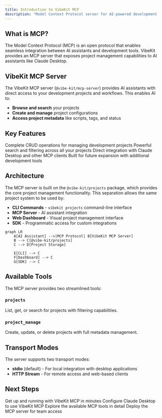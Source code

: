 ```yaml
---
title: Introduction to VibeKit MCP
description: "Model Context Protocol server for AI-powered development workflows"
---
```


## What is MCP?

The Model Context Protocol (MCP) is an open protocol that enables seamless integration between AI assistants and development tools. VibeKit provides an MCP server that exposes project management capabilities to AI assistants like Claude Desktop.

## VibeKit MCP Server

The VibeKit MCP server (`@vibe-kit/mcp-server`) provides AI assistants with direct access to your development projects and workflows. This enables AI to:

- **Browse and search** your projects
- **Create and manage** project configurations
- **Access project metadata** like scripts, tags, and status

## Key Features

<CardGroup cols={2}>
  <Card title="Project Management" icon="folder">
    Complete CRUD operations for managing development projects
  </Card>
  <Card title="Smart Search" icon="magnifying-glass">
    Powerful search and filtering across all your projects
  </Card>
  <Card title="AI Integration" icon="robot">
    Direct integration with Claude Desktop and other MCP clients
  </Card>
  <Card title="Extensible Design" icon="puzzle-piece">
    Built for future expansion with additional development tools
  </Card>
</CardGroup>

## Architecture

The MCP server is built on the `@vibe-kit/projects` package, which provides the core project management functionality. This separation allows the same project system to be used by:

- **CLI Commands** - `vibekit projects` command-line interface
- **MCP Server** - AI assistant integration
- **Web Dashboard** - Visual project management interface
- **SDK** - Programmatic access for custom integrations

```mermaid
graph LR
    A[AI Assistant] -->|MCP Protocol| B[VibeKit MCP Server]
    B --> C[@vibe-kit/projects]
    C --> D[Project Storage]
    
    E[CLI] --> C
    F[Dashboard] --> C
    G[SDK] --> C
```

## Available Tools

The MCP server provides two streamlined tools:

### `projects`
List, get, or search for projects with filtering capabilities.

### `project_manage`
Create, update, or delete projects with full metadata management.

## Transport Modes

The server supports two transport modes:

- **stdio** (default) - For local integration with desktop applications
- **HTTP Stream** - For remote access and web-based clients

## Next Steps

<CardGroup cols={2}>
  <Card title="Quick Start" icon="rocket" href="/mcp/quickstart">
    Get up and running with VibeKit MCP in minutes
  </Card>
  <Card title="Claude Desktop Setup" icon="desktop" href="/mcp/claude-desktop">
    Configure Claude Desktop to use VibeKit MCP
  </Card>
  <Card title="Tool Reference" icon="wrench" href="/mcp/tools/projects">
    Explore the available MCP tools in detail
  </Card>
  <Card title="Deployment" icon="cloud" href="/mcp/deployment">
    Deploy the MCP server for team access
  </Card>
</CardGroup>